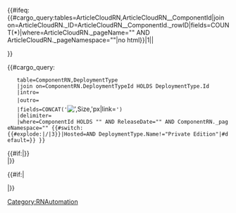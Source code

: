 <tr>
{{#ifeq:{{#cargo_query:tables=ArticleCloudRN,ArticleCloudRN__ComponentId|join on=ArticleCloudRN._ID=ArticleCloudRN__ComponentId._rowID|fields=COUNT(*)|where=ArticleCloudRN._pageName="{{FULLPAGENAME}}" AND ArticleCloudRN._pageNamespace="{{NAMESPACENUMBER}}"|no html}}|1||<td>{{{Service|}}}</td>}} 
<td>{{{Release Date|}}}</td>
<td>{{#cargo_query:
	table=ComponentRN,DeploymentType
	|join on=ComponentRN.DeploymentTypeId HOLDS DeploymentType.Id
	|intro=<div style="margin: -10px 0 -10px 0">
	|outro=</div>
	|fields=CONCAT('[[File:',Image,'|',Size,'px|link=]]')
	|delimiter=
	|where=ComponentId HOLDS "{{{ComponentId|}}}" AND ReleaseDate="{{{ReleaseDate|}}}" AND ComponentRN._pageNamespace="{{NAMESPACENUMBER}}" {{#switch:{{#explode:{{FULLPAGENAME}}|/|3}}|Hosted=AND DeploymentType.Name!="Private Edition"|#default=}} }}</td>
<td>{{#if:{{{HighlightBoilerplateId|}}}|{{{{{HighlightBoilerplateId|}}}}}<br/>{{{Highlights|}}}|{{{Highlights|}}}}}</td>
{{#if:{{{ReleaseNumber|}}}|<td>{{{ReleaseNumber|}}}</td>|}}
</tr>
<noinclude>[[Category:RNAutomation]]</noinclude>
